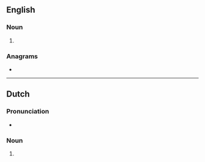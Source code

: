 ==English==

===Noun===
{{head|en|noun form}}

# {{plural of|en|anemometer}}

===Anagrams===
* {{anagrams|en|a=aeeemmnorst|anemometres}}

----

==Dutch==

===Pronunciation===
* {{audio|nl|Nl-anemometers.ogg|Audio}}

===Noun===
{{head|nl|noun plural form}}

# {{nl-noun form of|pl|anemometer}}